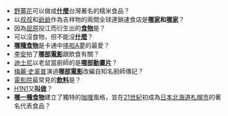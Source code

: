 *[[野薑花|野薑花]]可以做成'''[[野薑花粽|什麼]]'''台灣著名的糯米食品？
*以[[叔叔|叔叔]]和[[爺爺|爺爺]]作為吉祥物的兩間全球連鎖速食店是'''[[麥當勞|哪家]]和[[肯德基|哪家]]'''？
*因為[[屈原|屈原]]投江而衍生出的'''[[粽子|食物]]'''是？
*可以沒食物，但不能沒'''[[饮用水|什麼]]'''？
*'''[[铜锣烧|哪種食物]]'''是卡通中[[哆啦A夢|哆啦A夢]]的最愛？
*[[李安|李安]]拍了'''[[饮食男女_(电影)|哪部電影]]'''跟飲食有關？
*[[迪士尼|迪士尼]]以老鼠當廚師的是'''[[料理鼠王|哪部動畫片]]'''？
*[[梅麗·史翠普|梅麗·史翠普]]演過'''[[美味關係_(2009年電影)|哪部電影]]'''改編自知名廚師傳記？
*[[電影院|電影院]]最常見的'''[[可乐|飲料]]'''是？
*[[H1N1|H1N1]]又'''[[豬流感|叫做]]'''？
*'''[[湯咖哩|哪一種食物]]'''建立了獨特的[[咖哩|咖哩]]風格，並在[[21世紀|21世紀]]初成為[[日本|日本]][[北海道|北海道]][[札幌市|札幌市]]的著名代表食品？